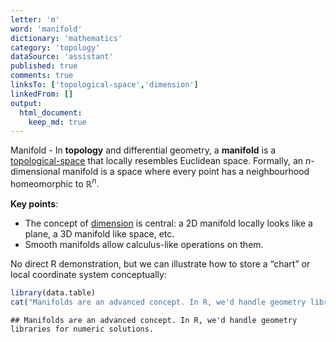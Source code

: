```yaml
---
letter: 'm'
word: 'manifold'
dictionary: 'mathematics'
category: 'topology'
dataSource: 'assistant'
published: true
comments: true
linksTo: ['topological-space','dimension']
linkedFrom: []
output:
  html_document:
    keep_md: true
---
```




<a id="manifold">Manifold</a> - In **topology** and differential geometry, a **manifold** is a [topological-space](#topological-space) that locally resembles Euclidean space. Formally, an $n$-dimensional manifold is a space where every point has a neighbourhood homeomorphic to $\mathbb{R}^n$.

**Key points**:
- The concept of [dimension](#dimension) is central: a 2D manifold locally looks like a plane, a 3D manifold like space, etc.
- Smooth manifolds allow calculus-like operations on them.

No direct R demonstration, but we can illustrate how to store a “chart” or local coordinate system conceptually:


``` r
library(data.table)
cat("Manifolds are an advanced concept. In R, we'd handle geometry libraries for numeric solutions.")
```

```
## Manifolds are an advanced concept. In R, we'd handle geometry libraries for numeric solutions.
```

